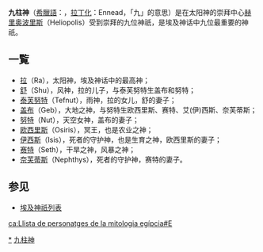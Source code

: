 {{unreferenced|time=2013-2-6}} 
{{Hiero|九柱神|<hiero>R8-R8-R8 ! R8-R8-R8 ! R8-R8-R8</hiero>|align=right|era=egypt}}
'''九柱神'''（[[希臘語|希臘語]]：{{Polytonic|Ἐννεάς}}，[[拉丁化|拉丁化]]：Ennead，「九」的意思）是在太阳神的崇拜中心[[赫里奥波里斯|赫里奥波里斯]]（Heliopolis）受到崇拜的九位神祇，是埃及神话中九位最重要的神祇。
== 一覧 ==
* [[拉_(埃及神祇)|拉]]（Ra），太阳神，埃及神话中的最高神；
* [[舒_(埃及神祇)|舒]]（Shu），风神，拉的儿子，与泰芙努特生盖布和努特；
* [[泰芙努特|泰芙努特]]（Tefnut），雨神，拉的女儿，舒的妻子；
* [[盖布|盖布]]（Geb），大地之神，与努特生欧西里斯、赛特、艾(伊)西斯、奈芙蒂斯；
* [[努特_(埃及神祇)|努特]]（Nut），天空女神，盖布的妻子；
* [[欧西里斯|欧西里斯]]（Osiris），冥王，也是农业之神；
* [[艾西斯|伊西斯]]（Isis），死者的守护神，也是生育之神，欧西里斯的妻子；
* [[赛特|赛特]]（Seth），干旱之神，风暴之神；
* [[奈芙蒂斯|奈芙蒂斯]]（Nephthys），死者的守护神，赛特的妻子。
{{citation needed|在一些版本中。也有被[[亞圖姆|亞圖姆]]、[[托特|托特]]、[[荷鲁斯|荷鲁斯]]、[[阿蒙|阿蒙]]等神祇替换的情况。}}

== 参见 ==
* [[埃及神祇列表|埃及神祇列表]]

[[Category:埃及神祇|*]]
[[Category:九柱神|]]

[[ca:Llista_de_personatges_de_la_mitologia_egípcia#E|ca:Llista de personatges de la mitologia egípcia#E]]